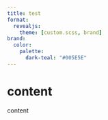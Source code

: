 ```yaml
---
title: test
format: 
  revealjs:
    theme: [custom.scss, brand]
brand:
  color:
    palette:
      dark-teal: "#005E5E"
---
```


# content

content
